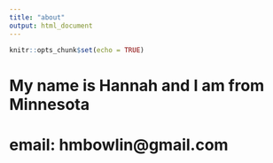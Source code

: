 ```yaml
---
title: "about"
output: html_document
---
```


```r
knitr::opts_chunk$set(echo = TRUE)
```

# My name is Hannah and I am from Minnesota

# email: hmbowlin@gmail.com
